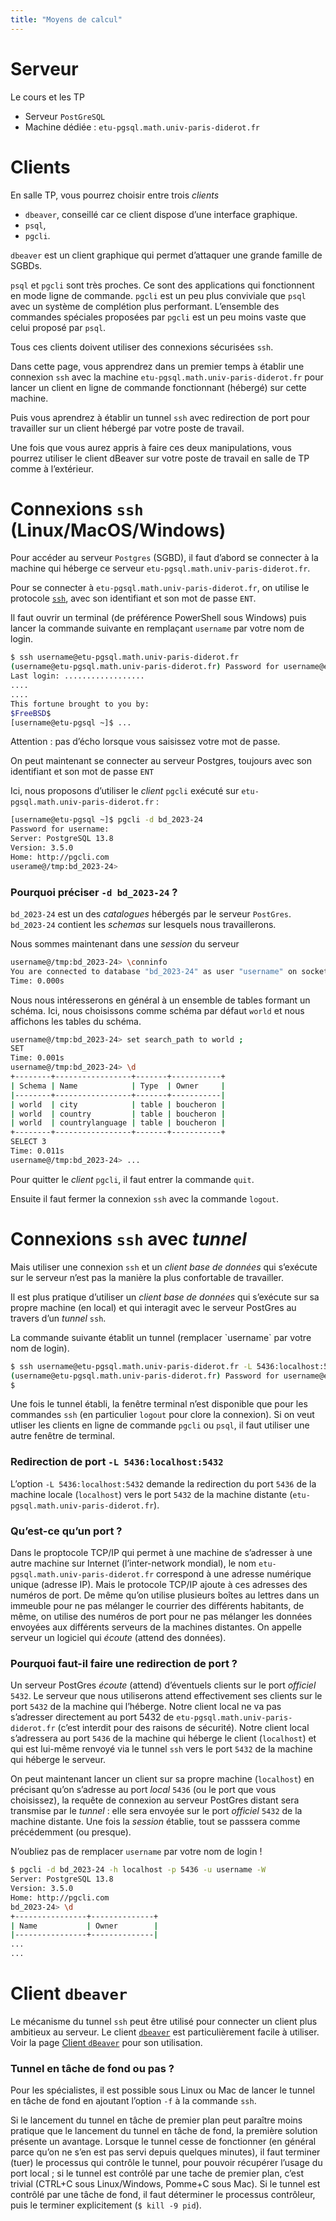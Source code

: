```yaml
---
title: "Moyens de calcul"
---
```


# Serveur

Le cours et les TP

-   Serveur `PostGreSQL`
-   Machine dédiée : `etu-pgsql.math.univ-paris-diderot.fr`

# Clients

En salle TP, vous pourrez choisir entre trois *clients*

-   `dbeaver`, conseillé car ce client dispose d'une interface graphique.
-   `psql`,
-   `pgcli`.

`dbeaver` est un client graphique qui permet d'attaquer une grande famille de SGBDs.

`psql` et `pgcli` sont très proches. Ce sont des applications qui fonctionnent en mode ligne de commande. `pgcli` est un peu plus conviviale que `psql` avec un système de complétion plus performant. L'ensemble des commandes spéciales proposées par `pgcli` est un peu moins vaste que celui proposé par `psql`.

Tous ces clients doivent utiliser des connexions sécurisées `ssh`.

Dans cette page, vous apprendrez dans un premier temps à établir une connexion `ssh` avec la machine `etu-pgsql.math.univ-paris-diderot.fr` pour lancer un client en ligne de commande fonctionnant (hébergé) sur cette machine.

Puis vous aprendrez à établir un tunnel `ssh` avec redirection de port pour travailler sur un client hébergé par votre poste de travail.

Une fois que vous aurez appris à faire ces deux manipulations, vous pourrez utiliser le client dBeaver sur votre poste de travail en salle de TP comme à l'extérieur.

# Connexions `ssh` (Linux/MacOS/Windows)

Pour accéder au serveur `Postgres` (SGBD), il faut d'abord se connecter à la machine qui héberge ce serveur `etu-pgsql.math.univ-paris-diderot.fr`.

Pour se connecter à `etu-pgsql.math.univ-paris-diderot.fr`, on utilise le protocole [`ssh`](https://en.wikipedia.org/wiki/Secure_Shell), avec son identifiant et son mot de passe `ENT`.

Il faut ouvrir un terminal (de préférence PowerShell sous Windows) puis lancer la commande suivante en remplaçant `username` par votre nom de login.

``` bash
$ ssh username@etu-pgsql.math.univ-paris-diderot.fr
(username@etu-pgsql.math.univ-paris-diderot.fr) Password for username@etu-pgsql.math.univ-paris-diderot.fr:
Last login: ..................
....
....
This fortune brought to you by:
$FreeBSD$
[username@etu-pgsql ~]$ ...
```

Attention : pas d'écho lorsque vous saisissez votre mot de passe.

On peut maintenant se connecter au serveur Postgres, toujours avec son identifiant et son mot de passe `ENT`

Ici, nous proposons d'utiliser le *client* `pgcli` exécuté sur `etu-pgsql.math.univ-paris-diderot.fr` :

``` bash
[username@etu-pgsql ~]$ pgcli -d bd_2023-24 
Password for username: 
Server: PostgreSQL 13.8
Version: 3.5.0
Home: http://pgcli.com
userame@/tmp:bd_2023-24> 
```

::: callout-note
### Pourquoi préciser `-d bd_2023-24` ?

`bd_2023-24` est un des *catalogues* hébergés par le serveur `PostGres`.\
`bd_2023-24` contient les *schemas* sur lesquels nous travaillerons.
:::

Nous sommes maintenant dans une *session* du serveur

``` bash
username@/tmp:bd_2023-24> \conninfo
You are connected to database "bd_2023-24" as user "username" on socket "/tmp" at port "None".
Time: 0.000s
```

Nous nous intéresserons en général à un ensemble de tables formant un schéma. Ici, nous choisissons comme schéma par défaut `world` et nous affichons les tables du schéma.

``` bash
username@/tmp:bd_2023-24> set search_path to world ;
SET
Time: 0.001s
username@/tmp:bd_2023-24> \d
+--------+-----------------+-------+-----------+
| Schema | Name            | Type  | Owner     |
|--------+-----------------+-------+-----------|
| world  | city            | table | boucheron |
| world  | country         | table | boucheron |
| world  | countrylanguage | table | boucheron |
+--------+-----------------+-------+-----------+
SELECT 3
Time: 0.011s
username@/tmp:bd_2023-24> ...
```

::: callout-important
Pour quitter le *client* `pgcli`, il faut entrer la commande `quit`.

Ensuite il faut fermer la connexion `ssh` avec la commande `logout`.
:::

# Connexions `ssh` avec *tunnel*

Mais utiliser une connexion `ssh` et un *client base de données* qui s'exécute sur le serveur n'est pas la manière la plus confortable de travailler.

Il est plus pratique d'utiliser un *client base de données* qui s'exécute sur sa propre machine (en local) et qui interagit avec le serveur PostGres au travers d'un *tunnel* `ssh`.

La commande suivante établit un tunnel (remplacer \`username\` par votre nom de login).

``` bash
$ ssh username@etu-pgsql.math.univ-paris-diderot.fr -L 5436:localhost:5432
(username@etu-pgsql.math.univ-paris-diderot.fr) Password for username@etu-pgsql.math.univ-paris-diderot.fr:
$ 
```

Une fois le tunnel établi, la fenêtre terminal n'est disponible que pour les commandes `ssh` (en particulier `logout` pour clore la connexion). Si on veut utliser les clients en ligne de commande `pgcli` ou `psql`, il faut utiliser une autre fenêtre de terminal.


::: callout-note
### Redirection de port `-L 5436:localhost:5432`

L'option `-L 5436:localhost:5432` demande la redirection du port `5436` de la machine locale (`localhost`) vers le port `5432` de la machine distante (`etu-pgsql.math.univ-paris-diderot.fr`).

### Qu'est-ce qu'un port ?

Dans le proptocole TCP/IP qui permet à une machine de s'adresser à une autre machine sur Internet (l'inter-network mondial), le nom `etu-pgsql.math.univ-paris-diderot.fr` correspond à une adresse numérique unique (adresse IP). Mais le protocole TCP/IP ajoute à ces adresses des numéros de port. De même qu'on utilise plusieurs boîtes au lettres dans un immeuble pour ne pas mélanger le courrier des différents habitants, de même, on utilise des numéros de port pour ne pas mélanger les données envoyées aux différents serveurs de la machines distantes. On appelle serveur un logiciel qui *écoute* (attend des données).

### Pourquoi faut-il faire une redirection de port ?

Un serveur PostGres *écoute* (attend) d'éventuels clients sur le port *officiel* `5432`. Le serveur que nous utiliserons attend effectivement ses clients sur le port `5432` de la machine qui l'héberge. Notre client local ne va pas s'adresser directement au port 5432 de `etu-pgsql.math.univ-paris-diderot.fr` (c'est interdit pour des raisons de sécurité). Notre client local s'adressera au port `5436` de la machine qui héberge le client (`localhost`) et qui est lui-même renvoyé via le tunnel `ssh` vers le port `5432` de la machine qui héberge le serveur.
:::

On peut maintenant lancer un client sur sa propre machine (`localhost`) en précisant qu'on s'adresse au port *local* `5436` (ou le port que vous choisissez), la requête de connexion au serveur PostGres distant sera transmise par le *tunnel* : elle sera envoyée sur le port *officiel* `5432` de la machine distante. Une fois la *session* établie, tout se passsera comme précédemment (ou presque).

N'oubliez pas de remplacer `username` par votre nom de login !

``` bash
$ pgcli -d bd_2023-24 -h localhost -p 5436 -u username -W
Server: PostgreSQL 13.8
Version: 3.5.0
Home: http://pgcli.com
bd_2023-24> \d
+----------------+--------------+
| Name           | Owner        |
|----------------+--------------|
...
...
```

# Client `dbeaver`

Le mécanisme du tunnel `ssh` peut être utilisé pour connecter un client plus ambitieux au serveur. Le client [`dbeaver`](https://dbeaver.io) est particulièrement facile à utiliser. Voir la page [Client `dBeaver`](/computing-dbeaver.qmd) pour son utilisation.

::: callout-note
### Tunnel en tâche de fond ou pas ?

Pour les spécialistes, il est possible sous Linux ou Mac de lancer le tunnel en tâche de fond en ajoutant l'option `-f` à la commande `ssh`.

Si le lancement du tunnel en tâche de premier plan peut paraître moins pratique que le lancement du tunnel en tâche de fond, la première solution présente un avantage. Lorsque le tunnel cesse de fonctionner (en général parce qu'on ne s'en est pas servi depuis quelques minutes), il faut terminer (tuer) le processus qui contrôle le tunnel, pour pouvoir récupérer l'usage du port local ; si le tunnel est contrôlé par une tache de premier plan, c'est trivial (CTRL+C sous Linux/Windows, Pomme+C sous Mac). Si le tunnel est contrôlé par une tâche de fond, il faut déterminer le processus contrôleur, puis le terminer explicitement (`$ kill -9 pid`).
:::